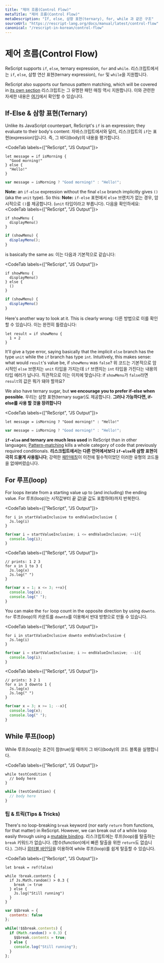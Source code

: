 ```yaml
---
title: "제어 흐름(Control Flow)"
metaTitle: "제어 흐름(Control Flow)"
metaDescription: "If, else, 삼항 표현(ternary), for, while 과 같은 구조"
sourceUrl: "https://rescript-lang.org/docs/manual/latest/control-flow"
canonical: "/rescript-in-korean/control-flow"
---
```


# 제어 흐름(Control Flow)

ReScript supports `if`, `else`, ternary expression, `for` and `while`.
리스크립트에서는 `if`, `else`, 삼항 연산 표현(ternary expression), `for` 및 `while`을 지원합니다.

ReScript also supports our famous pattern matching, which will be covered in [its own section](pattern-matching-destructuring.md)
리스크립트는 그 유명한 패턴 매칭 역시 지원합니다. 이와 관련한 자세한 내용은 [여기](pattern-matching-destructuring.md)에서 확인할 수 있습니다.

## If-Else & 삼항 표현(Ternary)

Unlike its JavaScript counterpart, ReScript's `if` is an expression; they evaluate to their body's content:
자바스크립트에서와 달리, 리스크립트의 `if`는 표현(expression)입니다. 즉, 그 바디(body)의 내용을 평가합니다.

<CodeTab labels={["ReScript", "JS Output"]}>

```reason
let message = if isMorning {
  "Good morning!"
} else {
  "Hello!"
}
```
```js
var message = isMorning ? "Good morning!" : "Hello!";
```

</CodeTab>

**Note:** an `if-else` expression without the final `else` branch implicitly gives `()` (aka the `unit` type). So this:
**Note:** `if-else` 표현에서 `else` 브랜치가 없는 경우, 암시적으로 `()`를 제공합니다. (`unit` 타입이라고 부릅니다). 다음을 확인하세요:
<CodeTab labels={["ReScript", "JS Output"]}>

```reason
if showMenu {
  displayMenu()
}
```
```js
if (showMenu) {
  displayMenu();
}
```

</CodeTab>

is basically the same as:
이는 다음과 기본적으로 같습니다:

<CodeTab labels={["ReScript", "JS Output"]}>

```reason
if showMenu {
  displayMenu()
} else {
  ()
}
```
```js
if (showMenu) {
  displayMenu()
}
```

</CodeTab>

Here's another way to look at it. This is clearly wrong:
다른 방법으로 이를 확인할 수 있습니다. 이는 완전히 틀렸습니다:

```reason
let result = if showMenu {
  1 + 2
}
```

It'll give a type error, saying basically that the implicit `else` branch has the type `unit` while the `if` branch has type `int`. Intuitively, this makes sense: what would `result`'s value be, if `showMenu` was `false`?
위 코드는 기본적으로 암시적인 `else` 브랜치는 `unit` 타입을 가지는데 `if` 브랜치는 `int` 타입을 가진다는 내용의 타입 에러가 납니다. 직관적으로 이는 이치에 맞습니다: if `showMenu`가 `false`라면 `result`의 값은 뭐가 돼야 할까요?

We also have ternary sugar, but **we encourage you to prefer if-else when possible**.
우리는 삼항 표현(ternary sugar)도 제공합니다. **그러나 가능하다면, if-else를 사용 할 것을 장려합니다**

<CodeTab labels={["ReScript", "JS Output"]}>

```reason
let message = isMorning ? "Good morning!" : "Hello!"
```
```js
var message = isMorning ? "Good morning!" : "Hello!";
```

</CodeTab>

**`if-else` and ternary are much less used** in ReScript than in other languages; [Pattern-matching](pattern-matching-destructuring.md) kills a whole category of code that previously required conditionals.
**리스크립트에서는 다른 언어에서보다 `if-else`와 삼항 표현이 극히 드물게 사용됩니다**; 강력한 [패턴매칭](pattern-matching-destructuring.md)이 이전에 필수적이었던 이러한 유형의 코드들을 없애버렸습니다.

## For 루프(loop)

For loops iterate from a starting value up to (and including) the ending value.
For 루프(loop)는 시작값부터 끝 값(끝 값도 포함하여)까지 반복한다.

<CodeTab labels={["ReScript", "JS Output"]}>

```reason
for i in startValueInclusive to endValueInclusive {
  Js.log(i)
}
```
```js
for(var i = startValueInclusive; i <= endValueInclusive; ++i){
  console.log(i);
}
```

</CodeTab>

<CodeTab labels={["ReScript", "JS Output"]}>

```reason example
// prints: 1 2 3
for x in 1 to 3 {
  Js.log(x)
  Js.log(" ")
}
```
```js
for(var x = 1; x <= 3; ++x){
  console.log(x);
  console.log(" ");
}
```

</CodeTab>

You can make the `for` loop count in the opposite direction by using `downto`.
`for` 루프(loop)의 카운트를 `downto`를 이용해서 반대 방향으로 만들 수 있습니다.

<CodeTab labels={["ReScript", "JS Output"]}>

```reason
for i in startValueInclusive downto endValueInclusive {
  Js.log(i)
}
```
```js
for(var i = startValueInclusive; i >= endValueInclusive; --i){
  console.log(i);
}
```

</CodeTab>

<CodeTab labels={["ReScript", "JS Output"]}>

```reason example
// prints: 3 2 1
for x in 3 downto 1 {
  Js.log(x)
  Js.log(" ")
}
```
```js
for(var x = 3; x >= 1; --x){
  console.log(x);
  console.log(" ");
}
```

</CodeTab>

## While 루프(loop)

While 루프(loop)는 조건이 참(true)일 때까지 그 바디(body)의 코드 블록을 실행합니다.

<CodeTab labels={["ReScript", "JS Output"]}>

```reason
while testCondition {
  // body here
}
```
```js
while (testCondition) {
  // body here
}
```

</CodeTab>

### 팁 & 트릭(Tips & Tricks)

There's no loop-breaking `break` keyword (nor early `return` from functions, for that matter) in ReScript. However, we can break out of a while loop easily through using a [mutable binding](mutation.md).
리스크립트에는 루프(loop)를 탈출하는 `break` 키워드가 없습니다. (함수(function)에서 빠른 탈출을 위한 `return`도 없습니다.). 그러나 [뮤터블 바인딩](mutation.md)을 이용하여 while 루프(loop)를 쉽게 탈출할 수 있습니다.

<CodeTab labels={["ReScript", "JS Output"]}>

```reason example
let break = ref(false)

while !break.contents {
  if Js.Math.random() > 0.3 {
    break := true
  } else {
    Js.log("Still running")
  }
}
```
```js
var $$break = {
  contents: false
};

while(!$$break.contents) {
  if (Math.random() > 0.3) {
    $$break.contents = true;
  } else {
    console.log("Still running");
  }
};
```

</CodeTab>